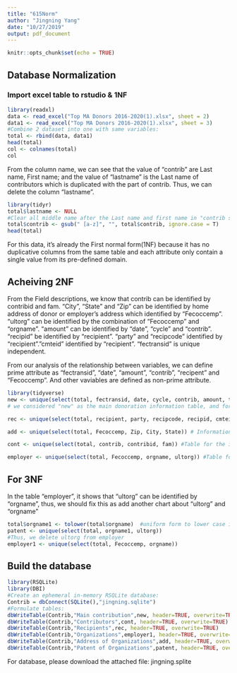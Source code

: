 ```yaml
---
title: "615Norm"
author: "Jingning Yang"
date: "10/27/2019"
output: pdf_document
---
```


```r
knitr::opts_chunk$set(echo = TRUE)
```

## Database Normalization

### Import excel table to rstudio & 1NF

```r
library(readxl)
data <- read_excel("Top MA Donors 2016-2020(1).xlsx", sheet = 2)
data1 <- read_excel("Top MA Donors 2016-2020(1).xlsx", sheet = 3)
#Combine 2 dataset into one with same variables:
total <- rbind(data, data1)
head(total)
col <- colnames(total)
col
```
From the column name, we can see that the value of "contrib" are Last name, First name; and the value of "lastname" is the Last name of contributors which is duplicated with the part of contrib. Thus, we can delete the column "lastname".

```r
library(tidyr)
total$lastname <- NULL
#Clear all middle name after the Last name and first name in "contrib since there are typo questions inside our raw data"
total$contrib <- gsub(" [a-z]", "", total$contrib, ignore.case = T)
head(total)
```
For this data, it's already the First normal form(1NF) because it has no duplicative columns from the same table and each attribute only contain a single value from its pre-defined domain.

## Acheiving 2NF
From the Field descriptions, we know that contrib can be identified by contribid and fam. "City", "State" and "Zip" can be identified by home address of donor or employer's address which identified by "Fecoccemp".
"ultorg" can be identified by the combination of "Fecoccemp" and "orgname". "amount" can be identified by "date", "cycle" and "contrib". "recipid" be identified by "recipient". "party" and "recipcode" identified by "recipient"."cmteid" identified by "recipient". "fectransid" is unique independent. 

From our analysis of the relationship between variables, we can define prime attribute as "fectransid", "date", "amount", "contrib", "recipent" and "Fecoccemp". And other vaviables are defined as non-prime attribute.
```r
library(tidyverse)
new <- unique(select(total, fectransid, date, cycle, contrib, amount, type, recipient, Fecoccemp))
# we considered "new" as the main donoration information table, and for more information, we can go to subordinary tables.

rec <- unique(select(total, recipient, party, recipcode, recipid, cmteid)) #Table for the details of recipient.

add <- unique(select(total, Fecoccemp, Zip, City, State)) # Information table for the address of donor's occupation.

cont <- unique(select(total, contrib, contribid, fam)) #Table for the information of donors self.

employer <- unique(select(total, Fecoccemp, orgname, ultorg)) #Table for the organization of donors.
```

## For 3NF
In the table "employer", it shows that "ultorg" can be identified by "orgname", thus, we should fix this as add another chart about "ultorg" and "orgname"
```r
total$orgname1 <- tolower(total$orgname)  #uniform form to lower case in case of sensitivity on alphabetic case.
patent <- unique(select(total, orgname1, ultorg))
#Thus, we delete ultorg from employer
employer1 <- unique(select(total, Fecoccemp, orgname))
```

## Build the database
```r
library(RSQLite)
library(DBI)
#Create an ephemeral in-memory RSQLite database:
Contrib = dbConnect(SQLite(),"jingning.sqlite")
#Formulate tables:
dbWriteTable(Contrib,"Main contribution",new, header=TRUE, overwrite=TRUE)
dbWriteTable(Contrib,"Contributors",cont, header=TRUE, overwrite=TRUE)
dbWriteTable(Contrib,"Recipients",rec, header=TRUE, overwrite=TRUE)
dbWriteTable(Contrib,"Organizations",employer1, header=TRUE, overwrite=TRUE)
dbWriteTable(Contrib,"Address of Organizations",add, header=TRUE, overwrite=TRUE)
dbWriteTable(Contrib,"Patent of Organizations",patent, header=TRUE, overwrite=TRUE)

```
For database, please download the attached file: jingning.splite

